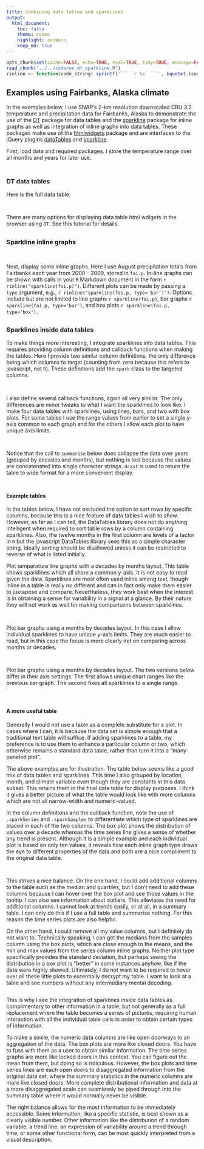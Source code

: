 ```yaml
---
title: Combining data tables and sparklines
output:
  html_document:
    toc: false
    theme: cosmo
    highlight: zenburn
    keep_md: true
---
```


```r
opts_chunk$set(cache=FALSE, echo=TRUE, eval=TRUE, tidy=TRUE, message=FALSE, warning=FALSE)
read_chunk("../../code/ex_dt_sparkline.R")
rinline <- function(code_string) sprintf('``` `r %s` ```', bquote(.(code_string)))
```

##
##
## Examples using Fairbanks, Alaska climate

In the examples below, I use SNAP's 2-km resolution downscaled CRU 3.2 temperature and precipitation data for Fairbanks, Alaska
to demonstrate the use of the [DT](http://rstudio.github.io/DT/) package for data tables and the [sparkline](https://github.com/htmlwidgets/sparkline) package for inline graphs as well as integration of inline graphs into data tables.
These packages make use of the [htmlwidgets](http://www.htmlwidgets.org/index.html) package and are interfaces to the jQuery plugins [dataTables](https://datatables.net/) and [sparkline](http://omnipotent.net/jquery.sparkline/#s-about).

First, load data and required packages. I store the temperature range over all months and years for later use.

```r
```

##
##
### DT data tables

Here is the full data table.

```r
```

##

There are many options for displaying data table html wdigets in the browser using `DT`. See this tutorial for details.

##
##
### Sparkline inline graphs

```r
```

##

Next, display some inline graphs. Here I use August precipitation totals from Fairbanks each year from 2000 - 2009, stored in `fai.p`.
In-line graphs can be shown with calls in your `R` Markdown document in the form `r rinline("sparkline(fai.p)")`.
Different plots can be made by passing a `type` argument, e.g., `r rinline("sparkline(fai.p, type='bar')")`.
Options include but are not limited to line graphs `r sparkline(fai.p)`, bar graphs `r sparkline(fai.p, type='bar')`, and box plots `r sparkline(fai.p, type='box')`.

##
##
### Sparklines inside data tables

To make things more interesting, I integrate sparklines into data tables. This requires providing column definitions and callback functions when making the tables.
Here I provide two similar column definitions, the only difference being which columns to target (counting from zero because this refers to javascript, not `R`).
These definitions add the `spark` class to the targeted columns.

```r
```

##

I also define several callback functions, again all very similar. The only differences are minor tweaks to what I want the sparklines to look like.
I make four data tables with sparklines, using lines, bars, and two with box plots.
For some tables I use the range values from earlier to set a single y-axis common to each graph and for the others I allow each plot to have unique axis limits.

```r
```

##

Notice that the call to `summarise` below does collapse the data over years (grouped by decades and months), but nothing is lost because the values are concatenated into single character strings.
`dcast` is used to return the table to wide format for a more convenient display.

```r
```

##
##
#### Example tables

In the tables below, I have not excluded the option to sort rows by specific columns, because this is a nice feature of data tables I wish to show.
However, as far as I can tell, the DataTables library does not do anything intelligent when required to sort table rows by a column containing sparklines.
Also, the twelve months in the first column are levels of a factor in `R` but the javascript DataTables library sees this as a simple character string.
Ideally sorting should be disallowed unless it can be restricted to reverse of what is listed initially.

Plot temperature line graphs with a decades by months layout.
This table shows sparklines which all share a common y-axis. It is not easy to read given the data.
Sparklines are most often used inline among text, though inline in a table is really no different and can in fact only make them easier to juxtapose and compare.
Nevertheless, they work best when the interest is in obtaining a sense for variability in a signal at a glance.
By their nature they will not work as well for making comparisons between sparklines.

```r
```

##

Plot bar graphs using a months by decades layout. In this case I allow individual sparklines to have unique y-axis limits.
They are much easier to read, but in this case the focus is more clearly not on comparing across months or decades.

```r
```

##

Plot bar graphs using a months by decades layout. The two versions below differ in their axis settings.
The first allows unique chart ranges like the previous bar graph. The second fixes all sparklines to a single range.

```r
```

```r
```

##
##
#### A more useful table

Generally I would not use a table as a complete substitute for a plot. In cases where I can, it is because the data set is simple enough that a traditional text table will suffice.
If adding sparklines to a table, my preference is to use them to enhance a particular column or two, which otherwise remains a standard data table, rather than turn it into a "many-paneled plot".

The above examples are for illustration. The table below seems like a good mix of data tables and sparklines.
This time I also grouped by location, month, and climate variable even though they are constants in this data subset. This retains them in the final data table for display purposes.
I think it gives a better picture of what the table would look like with more columns which are not all narrow-width and numeric-valued.

In the column definitions and the callback function, note the use of `.sparkSeries` and `.sparkSamples` to differentiate which type of sparklines are placed in each of the two columns.
The box plot shows the distribution of values over a decade whereas the time series line gives a sense of whether any trend is present.
Although it is a simple example and each individual plot is based on only ten values,
it reveals how each inline graph type draws the eye to different properties of the data and both are a nice compliment to the original data table.

```r
```

##

This strikes a nice balance. On the one hand, I could add additional columns to the table such as the median and quartiles,
but I don't need to add these columns because I can hover over the box plot and see those values in the tooltip. I can also see information about outliers.
This alleviates the need for additional columns. I cannot look at trends easily, or at all, in a summary table.
I can only do this if I use a full table and summarise nothing. For this reason the time series plots are also helpful.

On the other hand, I could remove all my value columns, but I definitely do not want to.
Technically speaking, I can get the medians from the samples column using the box plots, which are close enough to the means, and the min and max values from the series column inline graphs.
Neither plot type specifically provides the standard deviation, but perhaps seeing the distribution in a box plot is "better" in some instances anyhow, like if the data were highly skewed.
Ultimately, I do not want to be required to hover over all these little plots to essentially decrypt my table.
I want to look at a table and see numbers without any intermediary mental decoding.

```r
```

This is why I see the integration of sparklines inside data tables as complimentary to other information in a table, but not generally as a full replacement where the table becomes a series of pictures,
requiring human interaction with all the individual table cells in order to obtain certain types of information.

To make a simile, the numeric data columns are like open doorways to an aggregation of the data.
The box plots are more like closed doors. You have to fuss with them as a user to obtain similar information.
The time series graphs are more like locked doors in this context. You can figure out the mean from them, but doing so is ridiculous.
However, the box plots and time series lines are each open doors to disaggregated information from the original data set, where the summary statistics in the numeric columns are more like closed doors.
More complete distributional information and data at a more disaggregated scale can seamlessly be piped through into the summary table where it would normally never be visible. 

The right balance allows for the most information to be immediately accessible. Some information, like a specific statistic, is best shown as a clearly visible number.
Other information like the distribution of a random variable, a trend line, an expression of variability around a trend through time, or some other functional form, can be most quickly interpreted from a visual description.
